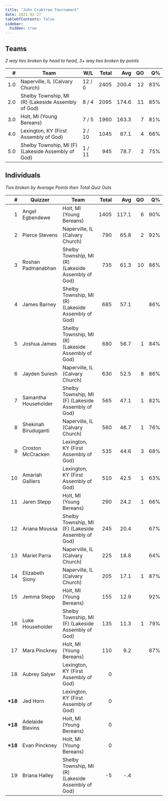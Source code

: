 ```yaml
---
title: "John Crabtree Tournament"
date: 2021-02-27
tableOfContents: false
sidebar:
  hidden: true
---
```


## Teams

*2 way ties broken by head to head, 3+ way ties broken by points*

|    # | Team                                               | W/L    | Total |   Avg |   QO |   Q% |
| ---: | -------------------------------------------------- | ------ | ----: | ----: | ---: | ---: |
|  1.0 | Naperville, IL (Calvary Church)                    | 12 / 0 |  2405 | 200.4 |   12 |  83% |
|  2.0 | Shelby Township, MI (R) (Lakeside Assembly of God) | 8 / 4  |  2095 | 174.6 |   11 |  85% |
|  3.0 | Holt, MI (Young Bereans)                           | 7 / 5  |  1960 | 163.3 |    7 |  81% |
|  4.0 | Lexington, KY (First Assembly of God)              | 2 / 10 |  1045 |  87.1 |    4 |  66% |
|  5.0 | Shelby Township, MI (F) (Lakeside Assembly of God) | 1 / 11 |   945 |  78.7 |    2 |  75% |

## Individuals

*Ties broken by Average Points then Total Quiz Outs*

|        # | Quizzer              | Team                                               | Total |   Avg |   QO |   Q% |
| -------: | -------------------- | -------------------------------------------------- | ----: | ----: | ---: | ---: |
|        1 | Angel Egbendewe      | Holt, MI (Young Bereans)                           |  1405 | 117.1 |    6 |  90% |
|        2 | Pierce Stevens       | Naperville, IL (Calvary Church)                    |   790 |  65.8 |    2 |  92% |
|        3 | Roshan Padmanabhan   | Shelby Township, MI (R) (Lakeside Assembly of God) |   735 |  61.3 |   10 |  86% |
|        4 | James Barney         | Shelby Township, MI (R) (Lakeside Assembly of God) |   685 |  57.1 |      |  86% |
|        5 | Joshua James         | Shelby Township, MI (R) (Lakeside Assembly of God) |   680 |  56.7 |    1 |  84% |
|        6 | Jayden Suresh        | Naperville, IL (Calvary Church)                    |   630 |  52.5 |    8 |  86% |
|        7 | Samantha Householder | Shelby Township, MI (F) (Lakeside Assembly of God) |   565 |  47.1 |    1 |  82% |
|        8 | Shekinah Biruduganti | Naperville, IL (Calvary Church)                    |   560 |  46.7 |    1 |  76% |
|        9 | Croston McCracken    | Lexington, KY (First Assembly of God)              |   535 |  44.6 |    3 |  68% |
|       10 | Amariah Galliers     | Lexington, KY (First Assembly of God)              |   510 |  42.5 |    1 |  63% |
|       11 | Jaren Stepp          | Holt, MI (Young Bereans)                           |   290 |  24.2 |    1 |  66% |
|       12 | Ariana Moussa        | Shelby Township, MI (F) (Lakeside Assembly of God) |   245 |  20.4 |      |  67% |
|       13 | Mariel Parra         | Naperville, IL (Calvary Church)                    |   225 |  18.8 |      |  64% |
|       14 | Elizabeth Siony      | Naperville, IL (Calvary Church)                    |   205 |  17.1 |    1 |  87% |
|       15 | Jemma Stepp          | Holt, MI (Young Bereans)                           |   155 |  12.9 |      |  92% |
|       16 | Luke Householder     | Shelby Township, MI (F) (Lakeside Assembly of God) |   135 |  11.3 |    1 |  79% |
|       17 | Mara Pinckney        | Holt, MI (Young Bereans)                           |   110 |   9.2 |      |  87% |
|       18 | Aubrey Salyer        | Lexington, KY (First Assembly of God)              |     0 |       |      |      |
| **\*18** | Jed Horn             | Lexington, KY (First Assembly of God)              |     0 |       |      |      |
| **\*18** | Adelaide Blevins     | Holt, MI (Young Bereans)                           |     0 |       |      |      |
| **\*18** | Evan Pinckney        | Holt, MI (Young Bereans)                           |     0 |       |      |      |
|       19 | Briana Halley        | Shelby Township, MI (R) (Lakeside Assembly of God) |    -5 |   -.4 |      |      |

